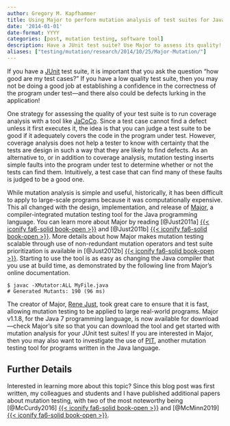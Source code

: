 ```yaml
---
author: Gregory M. Kapfhammer
title: Using Major to perform mutation analysis of test suites for Java programs
date: '2014-01-01'
date-format: YYYY
categories: [post, mutation testing, software tool]
description: Have a JUnit test suite? Use Major to assess its quality!
aliases: ["testing/mutation/research/2014/10/25/Major-Mutation/"]
---
```


If you have a [JUnit](http://www.junit.org) test suite, it is important that you
ask the question "how good are my test cases?" If you have a low quality test
suite, then you may not be doing a good job at establishing a confidence in the
correctness of the program under test&mdash;and there also could be defects
lurking in the application!

One strategy for assessing the quality of your test suite is to run coverage
analysis with a tool like [JaCoCo](http://www.eclemma.org/jacoco/).  Since a
test case cannot find a defect unless it first executes it, the idea is that you
can judge a test suite to be good if it adequately covers the code in the
program under test. However, coverage analysis does not help a tester to know
with certainty that the tests are design in such a way that they are likely to
find defects.  As an alternative to, or in addition to coverage analysis,
mutation testing inserts simple faults into the program under test to determine
whether or not the tests can find them.  Intuitively, a test case that can find
many of these faults is judged to be a good one.

While mutation analysis is simple and useful, historically, it has been
difficult to apply to large-scale programs because it was computationally
expensive. This all changed with the design, implementation, and release of <a
href="http://www.mutation-testing.org">Major</a>, a compiler-integrated
mutation testing tool for the Java programming language. You can learn more
about Major by reading [@Just2011a] [{{< iconify fa6-solid book-open
>}}](/research/papers/Just2011a/index.qmd) and
[@Just2011b] [{{< iconify fa6-solid book-open
>}}](/research/papers/Just2011b/index.qmd).
More details about how Major makes mutation testing scalable through use of
non-redundant mutation operators and test suite prioritization is available in
[@Just2012b] [{{< iconify fa6-solid book-open
>}}](/research/papers/Just2012b/index.qmd).
Starting to use the tool is as easy as changing the Java compiler that you use
at build time, as demonstrated by the following line from Major's online
documentation.

```shell
$ javac -XMutator:ALL MyFile.java
# Generated Mutants: 190 (96 ms)
```

The creator of Major, [Rene Just](https://homes.cs.washington.edu/~rjust/), took
great care to ensure that it is fast, allowing mutation testing to be applied to
large real-world programs. Major v1.1.8, for the Java 7 programming language, is
now available for download&mdash;check Major's site so that you can download the
tool and get started with mutation analysis for your JUnit test suites! If you
are interested in Major, then you may also want to investigate the use of
[PIT](http://pitest.org/), another mutation testing tool for programs written in
the Java language.

::: {.callout-note appearance="simple"}

## Further Details

Interested in learning more about this topic? Since this blog post was first
written, my colleagues and students and I have published additional papers
about mutation testing, with two of the most noteworthy being [@McCurdy2016]
[{{< iconify fa6-solid book-open
>}}](/research/papers/McCurdy2016/index.qmd)
and [@McMinn2019] [{{< iconify fa6-solid book-open
>}}](/research/papers/McMinn2019/index.qmd).

:::
